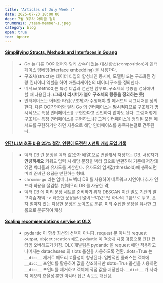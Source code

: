 ```yaml
---
title: 'Articles of July Week 3'
date: 2025-07-23 18:00:00
desc: 7월 3주차 아티클 정리
thumbnail: /team-member-1.jpeg
category: blog
open: true
toc: ignore
---
```


#### [Simplifying Structs, Methods and Interfaces in Golang](https://medium.com/@danielabatibabatunde1/simplifying-structs-methods-and-interfaces-in-golang-e86a0c4618aa)
>- Go 는 다른 OOP 언어와 달리 상속이 없는 대신 합성(composition)과 인터페이스 임베딩(interface embedding) 을 사용한다.
>- 구조체(struct)는 데이터 타입의 합성체인 동시에, 모델링 또는 구조화된 경량 컨테이너 역할을 하여 애플리케이션의 데이터 구조를 정의한다.
>- 메서드(method)는 특정 타입과 연관된 함수로, 구조체의 행동을 정의해야 할 때 사용된다. **(그래서 리시버가 붙어 구조체의 행동을 정의하는 듯)**
>- 인터페이스는 어떠한 타입(구조체)가 수행해야 할 메서드의 시그니처를 정의한다. 다른 OOP 언어와 달리 Go 의 인터페이스는 **암시적**이므로 구조체가 명시적으로 특정 인터페이스를 구현한다고 선언하지 않아도 된다.
그럼 어떻게 구조체는 특정 인터페이스를 구현하느냐? 그저 인터페이스에 정의된 모든 메서드를 구현하기만 하면 자동으로 해당 인터페이스를 충족하는걸로 간주된다.

#### [연간 LLM 호출 비용 25% 절감, 인턴이 도전한 시맨틱 캐싱 도입 기록](https://medium.com/daangn/%EC%97%B0%EA%B0%84-llm-%ED%98%B8%EC%B6%9C-%EB%B9%84%EC%9A%A9-25-%EC%A0%88%EA%B0%90-%EC%9D%B8%ED%84%B4%EC%9D%B4-%EB%8F%84%EC%A0%84%ED%95%9C-%EC%8B%9C%EB%A7%A8%ED%8B%B1-%EC%BA%90%EC%8B%B1-%EB%8F%84%EC%9E%85-%EA%B8%B0%EB%A1%9D-af3de9a74d0c)
>- 벡터 DB 란 문장을 벡터 값(숫자 배열)으로 변환해서 저장하는 DB. 사용자가 **안녕하세요** 키워드 입력 시 해당 문장을 벡터 값으로 변환하여 기존에 저장돼 있던 벡터들과 유사도를 계산한다.
유사도의 임계값(threshold)에 충족되면 미리 준비된 응답을 반환하는 형태.
>- `chromem-go` 라는 임베디드 벡터 DB 를 사용하여 네트워크 지연이나 추가 인프라 비용을 절감함. (인메모리 DB 를 사용한 격)
>- 벡터 DB 에 미리 문장 세트를 준비하기 위해 DBSCAN 이란 밀도 기반의 알고리즘 채택 -> 비슷한 문장들이 많이 모여있으면 하나의 그룹으로 묶고, 혼자 떨어져 있는 이상한 문장은 노이즈로 분류.
> 미리 수집한 문장을 유사한 그룹으로 분류하여 캐싱

#### [Scaling recommendations service at OLX](https://tech.olx.com/scaling-recommendations-service-at-olx-db4548813e3a)
> - pydantic 이 항상 최선의 선택이 아니다. request 뿐 아니라 request output, object creation 에도 pydantic 이 적용돼 다중 검증으로 인한 런타임 오버헤드가 커짐.
OLX 개발팀은 pydantic 을 request 에만 적용하고 나머지는 dataclasses 의 slots 옵션을 사용하도록 전환. slots=True 는 `__dict__` 제거로 메모리 효율성이 향상된다.
일반적인 클래스는 객체에 `__dict__` 포인터를 활용하여 값을 참조하지만 slots=True 옵션을 사용하면 `__dict__` 포인터를 제거하고 객체에 직접 값을 저장한다.
`__dict__` 가 사라져 메모리 효율성 뿐만 아니라 접근 속도도 개선됨.